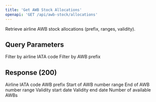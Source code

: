 ```yaml
---
title: 'Get AWB Stock Allocations'
openapi: 'GET /api/awb-stock/allocations'
---
```


Retrieve airline AWB stock allocations (prefix, ranges, validity).

## Query Parameters

<ParamField query="airline" type="string">
  Filter by airline IATA code
</ParamField>

<ParamField query="prefix" type="string">
  Filter by AWB prefix
</ParamField>

## Response (200)

<ParamField status="200" type="array">
  <ParamField name="airline" type="string">
    Airline IATA code
  </ParamField>
  <ParamField name="prefix" type="string">
    AWB prefix
  </ParamField>
  <ParamField name="start_range" type="string">
    Start of AWB number range
  </ParamField>
  <ParamField name="end_range" type="string">
    End of AWB number range
  </ParamField>
  <ParamField name="valid_from" type="string" format="date">
    Validity start date
  </ParamField>
  <ParamField name="valid_to" type="string" format="date">
    Validity end date
  </ParamField>
  <ParamField name="available_count" type="integer">
    Number of available AWBs
  </ParamField>
</ParamField>

